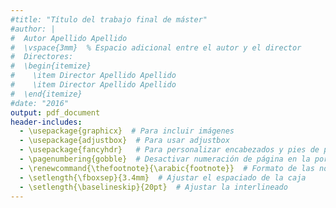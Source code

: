 ```yaml
---
#title: "Título del trabajo final de máster"
#author: |
#  Autor Apellido Apellido
#  \vspace{3mm}  % Espacio adicional entre el autor y el director
#  Directores:
#  \begin{itemize}
#    \item Director Apellido Apellido
#    \item Director Apellido Apellido
#  \end{itemize}
#date: "2016"
output: pdf_document
header-includes:
  - \usepackage{graphicx}  # Para incluir imágenes
  - \usepackage{adjustbox}  # Para usar adjustbox
  - \usepackage{fancyhdr}   # Para personalizar encabezados y pies de página
  - \pagenumbering{gobble}  # Desactivar numeración de página en la portada
  - \renewcommand{\thefootnote}{\arabic{footnote}}  # Formato de las notas al pie
  - \setlength{\fboxsep}{3.4mm}  # Ajustar el espaciado de la caja
  - \setlength{\baselineskip}{20pt}  # Ajustar la interlineado
---
```


```{=tex}
\begin{titlepage}
\centering
\vspace*{-4mm}
\includegraphics[width=69.62mm]{/home/joshoacr13/Documentos/TFM/mirna_analysis/miRNA/TFM/Imagenes/logo.png}  % Incluir logo

\vspace{17mm}

\fontsize{28pt}{28pt}\selectfont
\adjustbox{minipage=14.4cm,cfbox=blue,center}{\begin{center} Trabajo Fin de Máster \end{center}}

\vspace{18.7mm}

\fontsize{20pt}{20pt}\selectfont
Función de los microARNs del tejido adiposo subcutáneo en la regulación de la esteatosis hepática.

\baselineskip 20pt
Role of microRNAs from subcutaneous adipose tissue in the regulation of hepatic steatosis.


\vspace*{2cm} 
\baselineskip 36pt
\fontsize{12pt}{12pt}\selectfont
\center{\rm  Autor}

\vspace*{3.65mm} 
\fontsize{18pt}{18pt}\selectfont
\center{José Andrés Castillo Rivas}

\vspace*{1cm}
\baselineskip 36pt
\fontsize{12pt}{12pt}\selectfont
\center{\rm  Directores}

\vspace*{3.56mm}
\fontsize{14pt}{14pt}\selectfont
\center{Silvia Lorente Cebrián - UNIZAR}
\center{José Miguel Arbonés Mainar - IACS}

\vspace*{16.45mm}
\fontsize{12pt}{12pt}\selectfont
\center{Master in Biophysics and Quantitative Biotechnology}

\vspace*{3.56mm}
\fontsize{12pt}{12pt}\selectfont
\center{FACULTAD DE CIENCIAS}\\
2024–2025
\end{titlepage}
```
